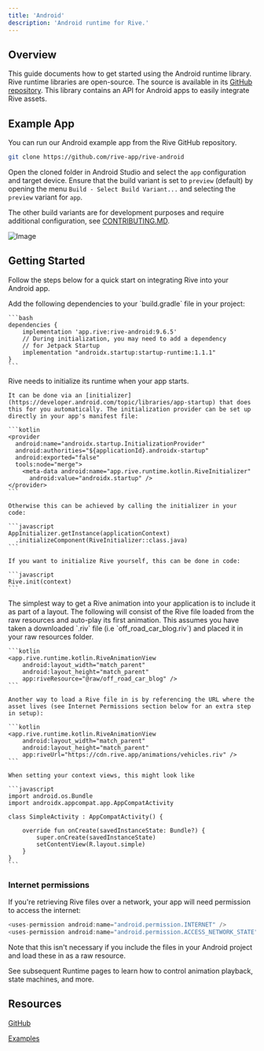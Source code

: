 ```yaml
---
title: 'Android'
description: 'Android runtime for Rive.'
---
```


## Overview

This guide documents how to get started using the Android runtime library. Rive runtime libraries are open-source. The source is available in its [GitHub repository](https://github.com/rive-app/rive-android). This library contains an API for Android apps to easily integrate Rive assets.

## Example App

You can run our Android example app from the Rive GitHub repository.

```bash
git clone https://github.com/rive-app/rive-android
```

Open the cloned folder in Android Studio and select the `app` configuration and target device. Ensure that the build variant is set to `preview` (default) by opening the menu `Build - Select Build Variant...` and selecting the `preview` variant for `app`.

The other build variants are for development purposes and require additional configuration, see [CONTRIBUTING.MD](https://github.com/rive-app/rive-android/blob/master/CONTRIBUTING.md).

![Image](https://1159711764-files.gitbook.io/~/files/v0/b/gitbook-x-prod.appspot.com/o/spaces%2F-M3EXlibk6bj2FzPQW-9%2Fuploads%2FJivmvAm9JIpnJ5zTw2pl%2FCleanShot%202023-10-19%20at%2018.59.46.png?alt=media&token=42c0337f-77c2-40b4-b4be-48cc6cac64b8)

## Getting Started

Follow the steps below for a quick start on integrating Rive into your Android app.

<Steps>
  <Step title="Add the Rive dependency">
    Add the following dependencies to your `build.gradle` file in your project:

    ```bash
    dependencies {
        implementation 'app.rive:rive-android:9.6.5'
        // During initialization, you may need to add a dependency
        // for Jetpack Startup
        implementation "androidx.startup:startup-runtime:1.1.1"
    }
    ```
  </Step>
  <Step title="Initializing Rive">
    Rive needs to initialize its runtime when your app starts.

    It can be done via an [initializer](https://developer.android.com/topic/libraries/app-startup) that does this for you automatically. The initialization provider can be set up directly in your app's manifest file:

    ```kotlin
    <provider
      android:name="androidx.startup.InitializationProvider"
      android:authorities="${applicationId}.androidx-startup"
      android:exported="false"
      tools:node="merge">
        <meta-data android:name="app.rive.runtime.kotlin.RiveInitializer"
          android:value="androidx.startup" />
    </provider>
    ```

    Otherwise this can be achieved by calling the initializer in your code:

    ```javascript
    AppInitializer.getInstance(applicationContext)
      .initializeComponent(RiveInitializer::class.java)
    ```

    If you want to initialize Rive yourself, this can be done in code:

    ```javascript
    Rive.init(context)
    ```
  </Step>
  <Step title="Add RiveAnimation to your layout">
    The simplest way to get a Rive animation into your application is to include it as part of a layout. The following will consist of the Rive file loaded from the raw resources and auto-play its first animation. This assumes you have taken a downloaded `.riv` file (i.e `off_road_car_blog.riv`) and placed it in your raw resources folder.

    ```kotlin
    <app.rive.runtime.kotlin.RiveAnimationView
        android:layout_width="match_parent"
        android:layout_height="match_parent"
        app:riveResource="@raw/off_road_car_blog" />
    ```

    Another way to load a Rive file in is by referencing the URL where the asset lives (see Internet Permissions section below for an extra step in setup):

    ```kotlin
    <app.rive.runtime.kotlin.RiveAnimationView
        android:layout_width="match_parent"
        android:layout_height="match_parent"
        app:riveUrl="https://cdn.rive.app/animations/vehicles.riv" />
    ```

    When setting your context views, this might look like

    ```javascript
    import android.os.Bundle
    import androidx.appcompat.app.AppCompatActivity

    class SimpleActivity : AppCompatActivity() {

        override fun onCreate(savedInstanceState: Bundle?) {
            super.onCreate(savedInstanceState)
            setContentView(R.layout.simple)
        }
    }
    ```
  </Step>
</Steps>

### Internet permissions 

If you're retrieving Rive files over a network, your app will need permission to access the internet:

```kotlin
<uses-permission android:name="android.permission.INTERNET" />
<uses-permission android:name="android.permission.ACCESS_NETWORK_STATE" />
```

Note that this isn't necessary if you include the files in your Android project and load these in as a raw resource.

See subsequent Runtime pages to learn how to control animation playback, state machines, and more.

## Resources 

[GitHub](https://github.com/rive-app/rive-android)

[Examples](https://github.com/rive-app/rive-android/tree/master/app/src/main/java/app/rive/runtime/example)